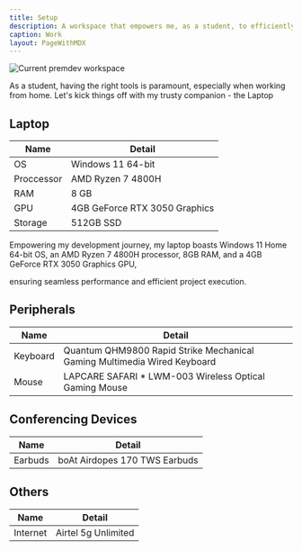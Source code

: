 ```yaml
---
title: Setup
description: A workspace that empowers me, as a student, to efficiently complete personal projects.
caption: Work
layout: PageWithMDX
---
```



<Image
  src="/assets/images/current-workspace.jpg"
  alt="Current premdev workspace"
  width={2048}
  height={846}
/>

As a student, having the right tools is paramount, especially when working from home. Let's kick things off with my trusty companion - the Laptop

## Laptop

| Name       | Detail                        |
| ---------- | ----------------------------- |
| OS         | Windows 11 64-bit             |
| Proccessor | AMD Ryzen 7 4800H             |
| RAM        | 8 GB                          |
| GPU        | 4GB GeForce RTX 3050 Graphics |
| Storage    | 512GB SSD                     |

Empowering my development journey, my laptop boasts Windows 11 Home 64-bit OS, an AMD Ryzen 7 4800H processor, 8GB RAM, and a 4GB GeForce RTX 3050 Graphics GPU,

ensuring seamless performance and efficient project execution.

## Peripherals

| Name     | Detail                                                                   |
| -------- | ------------------------------------------------------------------------ |
| Keyboard | Quantum QHM9800 Rapid Strike Mechanical Gaming Multimedia Wired Keyboard |
| Mouse    | LAPCARE SAFARI \* LWM-003 Wireless Optical Gaming Mouse                  |

## Conferencing Devices

| Name    | Detail                        |
| ------- | ----------------------------- |
| Earbuds | boAt Airdopes 170 TWS Earbuds |

## Others

| Name     | Detail              |
| -------- | ------------------- |
| Internet | Airtel 5g Unlimited |
